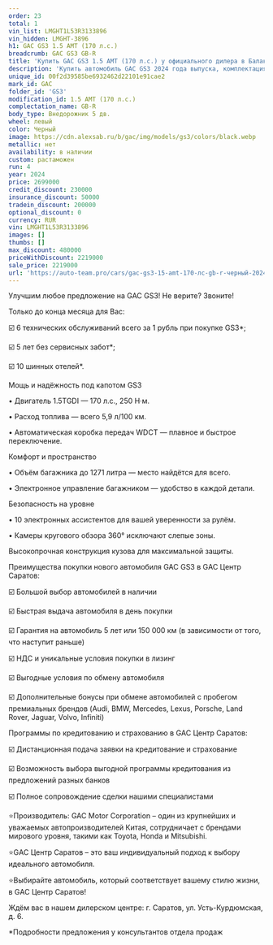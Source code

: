 ```yaml
---
order: 23
total: 1
vin_list: LMGHT1L53R3133896
vin_hidden: LMGHT-3896
h1: GAC GS3 1.5 AMT (170 л.с.)
breadcrumb: GAC GS3 GB-R
title: 'Купить GAC GS3 1.5 AMT (170 л.с.) у официального дилера в Балаково'
description: 'Купить автомобиль GAC GS3 2024 года выпуска, комплектация GB-R, цвет - Черный, двигатель - 1.5 AMT (170 л.с.) у официального дилера в г. Балаково. Стоимость данного автомобиля GAC GS3 – 2219000'
unique_id: 00f2d39585be6932462d22101e91cae2
mark_id: GAC
folder_id: 'GS3'
modification_id: 1.5 AMT (170 л.с.)
complectation_name: GB-R
body_type: Внедорожник 5 дв.
wheel: левый
color: Черный
image: https://cdn.alexsab.ru/b/gac/img/models/gs3/colors/black.webp
metallic: нет
availability: в наличии
custom: растаможен
run: 4
year: 2024
price: 2699000
credit_discount: 230000
insurance_discount: 50000
tradein_discount: 200000
optional_discount: 0
currency: RUR
vin: LMGHT1L53R3133896
images: []
thumbs: []
max_discount: 480000
priceWithDiscount: 2219000
sale_price: 2219000
url: 'https://auto-team.pro/cars/gac-gs3-15-amt-170-лс-gb-r-черный-2024/'
---
```

<p>
 Улучшим любое предложение на GAC GS3! Не верите? Звоните!
</p>
<p>
</p>
<p>
 Только до конца месяца для Вас:
</p>
<p>
</p>
<p>
 ☑️ 6 технических обслуживаний всего за 1 рубль при покупке GS3*;
</p>
<p>
 ☑️ 5 лет без сервисных забот*;
</p>
<p>
 ☑️ 10 шинных отелей*.
</p>
<p>
</p>
<p>
 Мощь и надёжность под капотом GS3
</p>
<p>
</p>
<p>
 • Двигатель 1.5TGDI — 170 л.с., 250 Н·м.
</p>
<p>
 • Расход топлива — всего 5,9 л/100 км.
</p>
<p>
 • Автоматическая коробка передач WDCT — плавное и быстрое переключение.
</p>
<p>
</p>
<p>
 Комфорт и пространство
</p>
<p>
</p>
<p>
 • Объём багажника до 1271 литра — место найдётся для всего.
</p>
<p>
 • Электронное управление багажником — удобство в каждой детали.
</p>
<p>
</p>
<p>
 Безопасность на уровне
</p>
<p>
</p>
<p>
 • 10 электронных ассистентов для вашей уверенности за рулём.
</p>
<p>
 • Камеры кругового обзора 360° исключают слепые зоны.
</p>
<p>
 Высокопрочная конструкция кузова для максимальной защиты.
</p>
<p>
</p>
<p>
 Преимущества покупки нового автомобиля GAC GS3 в GАС Центр Саратов:
</p>
<p>
 ☑️ Большой выбор автомобилей в наличии
</p>
<p>
 ☑️ Быстрая выдача автомобиля в день покупки
</p>
<p>
 ☑️ Гарантия на автомобиль 5 лет или 150 000 км (в зависимости от того, что наступит раньше)
</p>
<p>
 ☑️ НДС и уникальные условия покупки в лизинг
</p>
<p>
 ☑️ Выгодные условия по обмену автомобиля
</p>
<p>
 ☑️ Дополнительные бонусы при обмене автомобилей с пробегом премиальных брендов (Audi, BMW, Mercedes, Lexus, Porsche, Land Rover, Jaguar, Volvo, Infiniti)
</p>
<p>
</p>
<p>
 Программы по кредитованию и страхованию в GАС Центр Саратов:
</p>
<p>
 ☑️ Дистанционная подача заявки на кредитование и страхование
</p>
<p>
 ☑️ Возможность выбора выгодной программы кредитования из предложений разных банков
</p>
<p>
 ☑️ Полное сопровождение сделки нашими специалистами
</p>
<p>
</p>
<p>
 ⭐️Производитель: GAC Motor Corporation – один из крупнейших и уважаемых автопроизводителей Китая, сотрудничает с брендами мирового уровня, такими как Toyota, Honda и Mitsubishi.
</p>
<p>
 ⭐️GАС Центр Саратов – это ваш индивидуальный подход к выбору идеального автомобиля.
</p>
<p>
 ⭐️Выбирайте автомобиль, который соответствует вашему стилю жизни, в GАС Центр Саратов!
</p>
<p>
</p>
<p>
 Ждём вас в нашем дилерском центре: г. Саратов, ул. Усть-Курдюмская, д. 6.
</p>
<p>
</p>
<p>
 *Подробности предложения у консультантов отдела продаж
</p>
